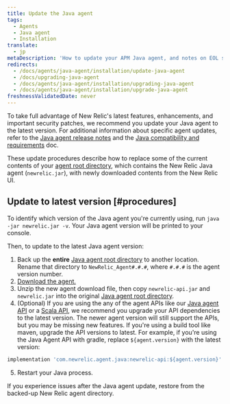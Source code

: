 ```yaml
---
title: Update the Java agent
tags:
  - Agents
  - Java agent
  - Installation
translate:
  - jp
metaDescription: 'How to update your APM Java agent, and notes on EOL support for early agent versions.'
redirects:
  - /docs/agents/java-agent/installation/update-java-agent
  - /docs/upgrading-java-agent
  - /docs/agents/java-agent/installation/upgrading-java-agent
  - /docs/agents/java-agent/installation/upgrade-java-agent
freshnessValidatedDate: never
---
```


To take full advantage of New Relic's latest features, enhancements, and important security patches, we recommend you update your Java agent to the latest version. For additional information about specific agent updates, refer to the [Java agent release notes](/docs/release-notes/agent-release-notes/java-release-notes) and the [Java compatibility and requirements](/docs/apm/agents/java-agent/getting-started/compatibility-requirements-java-agent) doc.

These update procedures describe how to replace some of the current contents of your [agent root directory](/docs/agents/manage-apm-agents/troubleshooting/find-agent-root-directory#java-agent), which contains the New Relic Java agent (`newrelic.jar`), with newly downloaded contents from the New Relic UI.

## Update to latest version [#procedures]

To identify which version of the Java agent you're currently using, run `java -jar newrelic.jar -v`. Your Java agent version will be printed to your console.

Then, to update to the latest Java agent version:

1. Back up the <DoNotTranslate>**entire**</DoNotTranslate> [Java agent root directory](/docs/agents/manage-apm-agents/troubleshooting/find-agent-root-directory#java-agent) to another location. Rename that directory to `NewRelic_Agent#.#.#`, where `#.#.#` is the agent version number.
2. [Download the agent.](/docs/release-notes/agent-release-notes/java-release-notes)
3. Unzip the new agent download file, then copy `newrelic-api.jar` and `newrelic.jar` into the original [Java agent root directory](/docs/agents/manage-apm-agents/troubleshooting/find-agent-root-directory#java-agent).
4. (Optional) If you are using the any of the agent APIs like our [Java agent API](/docs/apm/agents/java-agent/api-guides/guide-using-java-agent-api/) or a [Scala API](/docs/apm/agents/java-agent/frameworks/scala-installation-java/#using-the-scala-api), we recommend you upgrade your API dependencies to the latest version. The newer agent version will still support the APIs, but you may be missing new features. If you're using a build tool like maven, upgrade the API versions to latest. For example, if you're using the Java Agent API with gradle, replace `${agent.version}` with the latest version:

  
  ```groovy
  implementation 'com.newrelic.agent.java:newrelic-api:${agent.version}'
  ```

5. Restart your Java process.

If you experience issues after the Java agent update, restore from the backed-up New Relic agent directory.
